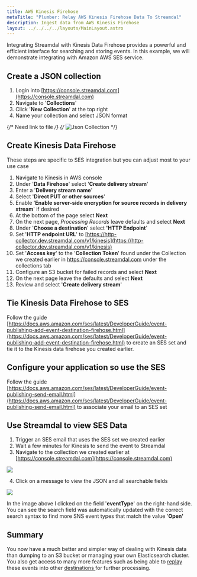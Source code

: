 ```yaml
---
title: AWS Kinesis Firehose
metaTitle: "Plumber: Relay AWS Kinesis Firehose Data To Streamdal"
description: Ingest data from AWS Kinesis Firehose
layout: ../../../../layouts/MainLayout.astro
---
```


Integrating Streamdal with Kinesis Data Firehose provides a powerful and efficient interface for searching and storing events. In this example, we will demonstrate integrating with Amazon AWS SES service.

## Create a JSON collection

1. Login into [https://console.streamdal.com](https://console.streamdal.com)
2. Navigate to '**Collections**'
3. Click '**New Collection**' at the top right
4. Name your collection and select JSON format

{/* Need link to file */}
{/* ![Json Collection](files/undefined) */}

## Create Kinesis Data Firehose

These steps are specific to SES integration but you can adjust most to your use case

1. Navigate to Kinesis in AWS console
2. Under '**Data Firehose**' select '**Create delivery stream**'
3. Enter a '**Delivery stream name**'
4. Select '**Direct PUT or other sources**'
5. Enable '**Enable server-side encryption for source records in delivery stream**' if desired
6. At the bottom of the page select **Next**
7. On the next page, _Processing Records_ leave defaults and select **Next**
8. Under '**Choose a destination**' select **'HTTP Endpoint**'
9. Set '**HTTP endpoint URL**' to [https://http-collector.dev.streamdal.com/v1/kinesis](https://http-collector.dev.streamdal.com/v1/kinesis)
10. Set '**Access key**' to the '**Collection Token**' found under the Collection we created earlier in https://console.streamdal.com under the collections tab
11. Configure an S3 bucket for failed records and select **Next**
12. On the next page leave the defaults and select **Next**
13. Review and select '**Create delivery stream**'

## Tie Kinesis Data Firehose to SES

Follow the guide [https://docs.aws.amazon.com/ses/latest/DeveloperGuide/event-publishing-add-event-destination-firehose.html](https://docs.aws.amazon.com/ses/latest/DeveloperGuide/event-publishing-add-event-destination-firehose.html) to create an SES set and tie it to the Kinesis data firehose you created earlier.

## Configure your application so use the SES

Follow the guide [https://docs.aws.amazon.com/ses/latest/DeveloperGuide/event-publishing-send-email.html](https://docs.aws.amazon.com/ses/latest/DeveloperGuide/event-publishing-send-email.html) to associate your email to an SES set

## Use Streamdal to view SES Data

1. Trigger an SES email that uses the SES set we created earlier
2. Wait a few minutes for Kinesis to send the event to Streamdal
3. Navigate to the collection we created earlier at [https://console.streamdal.com](https://console.streamdal.com)

![](files/undefined)

4. Click on a message to view the JSON and all searchable fields

![](files/undefined)

In the image above I clicked on the field '**eventType**' on the right-hand side. You can see the search field was automatically updated with the correct search syntax to find more SNS event types that match the value '**Open'**

## Summary

You now have a much better and simpler way of dealing with Kinesis data than dumping to an S3 bucket or managing your own Elasticsearch cluster. You also get access to many more features such as being able to [replay ](https://docs.streamdal.com/what-are/what-are-replays)these events into other [destinations ](https://docs.streamdal.com/what-are/what-are-destinations)for further processing.
